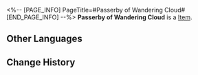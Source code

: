 <%-- [PAGE_INFO]
PageTitle=#Passerby of Wandering Cloud#
[END_PAGE_INFO] --%>
{{Item Infobox
|id          = 81014
|image       = Item Passerby of Wandering Cloud.png
|type        = 
|invCategory = 
|rarity      = 5
|effect      = 
|description = 
|source1     = [[Cavern of Corrosion: Corridor of Fading Echoes]]
}}
'''Passerby of Wandering Cloud''' is a [[Item]].

==Other Languages==
{{Other Languages
|en   = Passerby of Wandering Cloud
|zhs  = 云无留迹的过客
|zht  = 雲無留跡的過客
|ja   = 流雲無痕の過客
|ko   = 흔적을 남기지 않은 과객
|es   = Transeúnte de la nube pasajera
|fr   = Vagabond foulenuage
|ru   = Скиталец блуждающего облака
|th   = Passerby of Wandering Cloud
|vi   = Lãng Khách Âm Thầm
|de   = Wanderer der vorbeiziehenden Wolke
|id   = Passerby of Wandering Cloud
|pt   = Transeunte da Nuvem Errante
}}

==Change History==
{{Change History|1.0}}